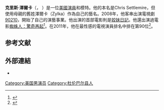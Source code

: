 '''克里斯·澤爾卡'''（{{lang|en|Chris Zylka}}，{{bd|1985年|5月9日}} ）是一位[[美國|美國]][[演員|演員]]和模特。他的本名是Chris Settlemire，但使用母親的舊姓澤爾卡（Zylka）作為自己的藝名。2008年，他客串出演電視劇[[90210_(电视剧)|90210]]，開始了自己的演藝事業。他出演的首部電影則是[[姣妹日記|姣妹日記]]。他還出演過電影[[蜘蛛人：驚奇再起|蜘蛛人：驚奇再起]]<ref>{{Cite web |url=http://www.movieweb.com/news/NElDTbvMSFdmpn |title=Chris Zylka Is Eugene Flash Thompson in Spider-Man - MovieWeb.com<!-- Bot generated title --> |accessdate=2014-05-05 |archive-date=2012-02-24 |archive-url=https://www.webcitation.org/65h6dCvk4?url=http://www.movieweb.com/news/chris-zylka-is-eugene-flash-thompson-in-spider-man |dead-url=no }}</ref>。在2011年，他在最性感的電視演員排名中排在第90位<ref>{{Cite web|url=http://www.buddytv.com/slideshows/white-collar/tvs-100-sexiest-men-of-2011-29104.aspx|title=TV's 100 Sexiest Men of 2011|publisher={{tsl|en|BuddyTV|BuddyTV}}|accessdate=March 9, 2012|archive-date=2012-10-30|archive-url=https://www.webcitation.org/6BoKKnPJV?url=http://www.buddytv.com/slideshows/white-collar/tvs-100-sexiest-men-of-2011-29104.aspx|dead-url=no}}</ref>。

== 参考文献 ==
{{Reflist}}
== 外部連結 ==
* {{Imdb name|3024712|Chris Zylka}}

[[Category:美国男演员|Category:美国男演员]]
[[Category:杜伦巴尔县人|Category:杜伦巴尔县人]]